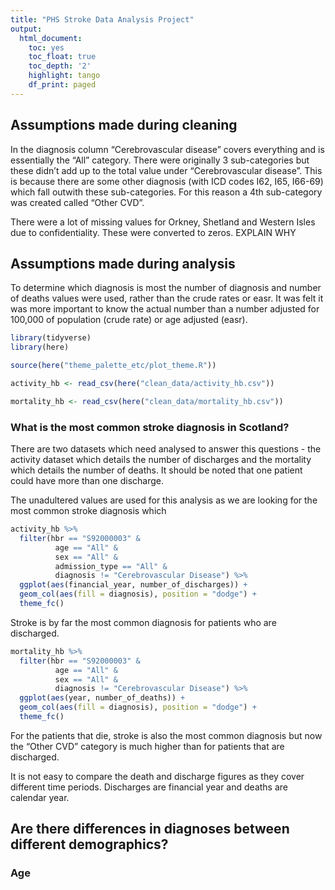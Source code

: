 ```yaml
---
title: "PHS Stroke Data Analysis Project"
output:
  html_document:
    toc: yes
    toc_float: true
    toc_depth: '2'
    highlight: tango
    df_print: paged
---
```


## Assumptions made during cleaning

In the diagnosis column "Cerebrovascular disease" covers everything and is essentially the "All" category. There were originally 3 sub-categories but these didn't add up to the total value under "Cerebrovascular disease". This is because there are some other diagnosis (with ICD codes I62, I65, I66-69) which fall outwith these sub-categories. For this reason a 4th sub-category was created called "Other CVD". 

There were a lot of missing values for Orkney, Shetland and Western Isles due to confidentiality. These were converted to zeros. EXPLAIN WHY

## Assumptions made during analysis

To determine which diagnosis is most the number of diagnosis and number of deaths values were used, rather than the crude rates or easr. It was felt it was more important to know the actual number than a number adjusted for 100,000 of population (crude rate) or age adjusted (easr).


```r
library(tidyverse)
library(here)
```

```r
source(here("theme_palette_etc/plot_theme.R"))
```

```r
activity_hb <- read_csv(here("clean_data/activity_hb.csv"))

mortality_hb <- read_csv(here("clean_data/mortality_hb.csv"))
```

### What is the most common stroke diagnosis in Scotland?

There are two datasets which need analysed to answer this questions - the activity dataset which details the number of discharges and the mortality which details the number of deaths. It should be noted that one patient could have more than one discharge.

The unadultered values are used for this analysis as we are looking for the most common stroke diagnosis which 

```r
activity_hb %>% 
  filter(hbr == "S92000003" &
          age == "All" &
          sex == "All" &
          admission_type == "All" &
          diagnosis != "Cerebrovascular Disease") %>% 
  ggplot(aes(financial_year, number_of_discharges)) +
  geom_col(aes(fill = diagnosis), position = "dodge") +
  theme_fc() 
```

Stroke is by far the most common diagnosis for patients who are discharged. 

```r
mortality_hb %>% 
  filter(hbr == "S92000003" &
          age == "All" &
          sex == "All" &
          diagnosis != "Cerebrovascular Disease") %>% 
  ggplot(aes(year, number_of_deaths)) +
  geom_col(aes(fill = diagnosis), position = "dodge") +
  theme_fc() 
```

For the patients that die, stroke is also the most common diagnosis but now the "Other CVD" category is much higher than for patients that are discharged. 

It is not easy to compare the death and discharge figures as they cover different time periods. Discharges are financial year and deaths are calendar year. 

## Are there differences in diagnoses between different demographics?

### Age
